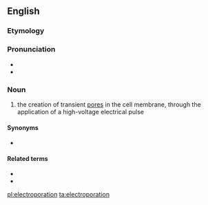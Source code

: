 ==English==
{{wikipedia}}

===Etymology===
{{prefix|electro|poration|lang=en}}

===Pronunciation===
* {{IPA|ɪˌlɛktɹoʊpɔˈɹeɪʃən|lang=en}}
* {{rhymes|eɪʃən|lang=en}}

===Noun===
{{en-noun|~}}

# {{label|en|biotechnology}} the creation of transient [[pore]]s in the cell membrane, through the application of a high-voltage electrical pulse

====Synonyms====
* {{l|en|electropermeabilization}}

====Related terms====
* {{l|en|electroporate}}
* {{l|en|electroporator}}

[[pl:electroporation]]
[[ta:electroporation]]